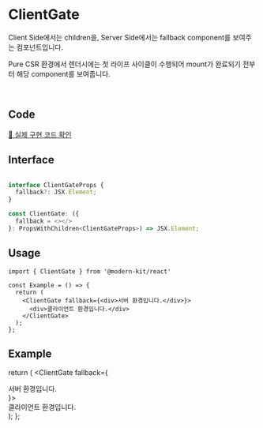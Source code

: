 
# ClientGate

Client Side에서는 children을, Server Side에서는 fallback component를 보여주는 컴포넌트입니다.

Pure CSR 환경에서 렌더시에는 첫 라이프 사이클이 수행되어 mount가 완료되기 전부터 해당 component를 보여줍니다.

<br />

## Code
[🔗 실제 구현 코드 확인](https://github.com/modern-agile-team/modern-kit/blob/main/packages/react/src/components/ClientGate/index.tsx)

## Interface
```ts title="typescript"

interface ClientGateProps {
  fallback?: JSX.Element;
}

const ClientGate: ({
  fallback = <></>
}: PropsWithChildren<ClientGateProps>) => JSX.Element;
```

## Usage
```tsx title="typescript"
import { ClientGate } from '@modern-kit/react'

const Example = () => {
  return (
    <ClientGate fallback={<div>서버 환경입니다.</div>}>
      <div>클라이언트 환경입니다.</div>
    </ClientGate>
  );
};
```

## Example
  return (
    <ClientGate fallback={<div>서버 환경입니다.</div>}>
      <div>클라이언트 환경입니다.</div>
    </ClientGate>
  );
};

<Example />